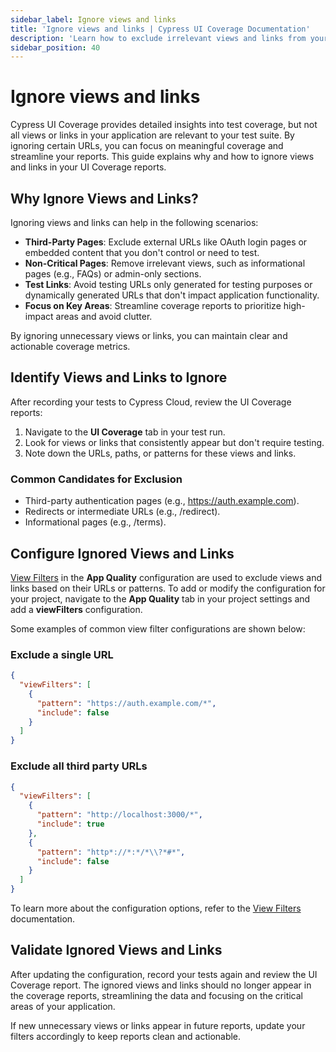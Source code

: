 ```yaml
---
sidebar_label: Ignore views and links
title: 'Ignore views and links | Cypress UI Coverage Documentation'
description: 'Learn how to exclude irrelevant views and links from your UI Coverage reports to focus on meaningful insights.'
sidebar_position: 40
---
```


# Ignore views and links

Cypress UI Coverage provides detailed insights into test coverage, but not all views or links in your application are relevant to your test suite. By ignoring certain URLs, you can focus on meaningful coverage and streamline your reports. This guide explains why and how to ignore views and links in your UI Coverage reports.

## Why Ignore Views and Links?

Ignoring views and links can help in the following scenarios:

- **Third-Party Pages**: Exclude external URLs like OAuth login pages or embedded content that you don't control or need to test.
- **Non-Critical Pages**: Remove irrelevant views, such as informational pages (e.g., FAQs) or admin-only sections.
- **Test Links**: Avoid testing URLs only generated for testing purposes or dynamically generated URLs that don't impact application functionality.
- **Focus on Key Areas**: Streamline coverage reports to prioritize high-impact areas and avoid clutter.

By ignoring unnecessary views or links, you can maintain clear and actionable coverage metrics.

## Identify Views and Links to Ignore

After recording your tests to Cypress Cloud, review the UI Coverage reports:

1. Navigate to the **UI Coverage** tab in your test run.
1. Look for views or links that consistently appear but don't require testing.
1. Note down the URLs, paths, or patterns for these views and links.

### Common Candidates for Exclusion

- Third-party authentication pages (e.g., https://auth.example.com).
- Redirects or intermediate URLs (e.g., /redirect).
- Informational pages (e.g., /terms).

## Configure Ignored Views and Links

[View Filters](/ui-coverage/configuration/viewfilters) in the **App Quality** configuration are used to exclude views and links based on their URLs or patterns. To add or modify the configuration for your project, navigate to the **App Quality** tab in your project settings and add a **viewFilters** configuration.

Some examples of common view filter configurations are shown below:

### Exclude a single URL

```json
{
  "viewFilters": [
    {
      "pattern": "https://auth.example.com/*",
      "include": false
    }
  ]
}
```

### Exclude all third party URLs

```json
{
  "viewFilters": [
    {
      "pattern": "http://localhost:3000/*",
      "include": true
    },
    {
      "pattern": "http*://*:*/*\\?*#*",
      "include": false
    }
  ]
}
```

To learn more about the configuration options, refer to the [View Filters](/ui-coverage/configuration/viewfilters) documentation.

## Validate Ignored Views and Links

After updating the configuration, record your tests again and review the UI Coverage report. The ignored views and links should no longer appear in the coverage reports, streamlining the data and focusing on the critical areas of your application.

If new unnecessary views or links appear in future reports, update your filters accordingly to keep reports clean and actionable.
